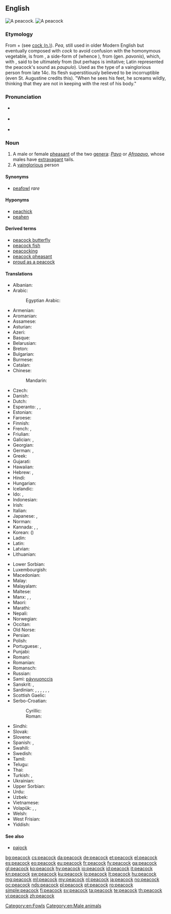 ==English==
{{wikipedia}}
[[Image:Pfau imponierend.jpg|thumb|A peacock.]]
[[Image:Peacock_small.jpg|thumb|A peacock]]

===Etymology===
From {{etyl|enm|en}} {{term|pea|lang=enm||peacock}} + {{term|coc|lang=en}} (see [[cock#Noun| cock (n.)]]). ''Pea'', still used in older Modern English but eventually composed with ''cock'' to avoid confusion with the homonymous vegetable, is from {{etyl|ang|en}} {{m|ang|pēa||peafowl}}, a side-form of {{etyl|ang|en}} {{m|ang|pāwa||peafowl}} (whence {{etyl|enm|-}} {{term|po|lang=enm||peacock}}), from {{etyl|la|en}} {{term|pavo|lang=la}} (gen. ''pavonis''), which, with {{etyl|grc|-}} {{term|ταώς|tr=taōs|lang=grc}}, said to be ultimately from {{etyl|ta|en}} {{term|தோகை|lang=ta|tr=tōkai}} (but perhaps is imitative; Latin represented the peacock's sound as ''paupulo''). Used as the type of a vainglorious person from late 14c. Its flesh superstitiously believed to be incorruptible (even St. Augustine credits this). "When he sees his feet, he screams wildly, thinking that they are not in keeping with the rest of his body."

===Pronunciation===
* {{a|GenAm}} {{IPA|/ˈpikɑk/|lang=en}}
* {{a|RP}} {{IPA|/ˈpiːkɒk/|lang=en}}
* {{audio|en-us-peacock.ogg|Audio (US)|lang=en}}

===Noun===
{{en-noun}}

# A male or female [[pheasant]] of the two [[genera]]: ''[[Pavo]]'' or ''[[Afropavo]]'', whose males have [[extravagant]] tails.
# A [[vainglorious]] person

====Synonyms====
* [[peafowl]] ''rare''

====Hyponyms====
* [[peachick]]
* [[peahen]]

====Derived terms====
* [[peacock butterfly]]
* [[peacock fish]]
* [[peacocking]]
* [[peacock pheasant]]
* [[proud as a peacock]]

====Translations====
{{trans-top|bird}}
* Albanian: {{t|sq|palloi}}
* Arabic: {{t|ar|طاووس|m|tr=ṭāwūs}}
*: Egyptian Arabic: {{t|arz|طاووس|m|tr=ṭāwūs|sc=Arab}}
* Armenian: {{t|hy|սիրամարգ|tr=siramarg}}
* Aromanian: {{t|rup|pãun}}
* Assamese: {{t|as|ম’ৰা|sc=Beng}}
* Asturian: {{t|ast|pavu|m}}
* Azeri: {{t|az|tovuz}}
* Basque: {{t|eu|pauma}}
* Belarusian: {{t|be|паўлін|m|tr=paŭlín|sc=Cyrl}}
* Breton: {{t+|br|paun}}
* Bulgarian: {{t+|bg|паун|m|tr=paún}}
* Burmese: {{t+|my|ဒေါင်း|tr=daung:|sc=Mymr}}
* Catalan: {{t+|ca|paó}}
* Chinese:
*: Mandarin: {{t+|cmn|孔雀|tr=kǒngquè|sc=Hani}}
* Czech: {{t+|cs|páv|m}}
* Danish: {{t+|da|påfugl}}
* Dutch: {{t+|nl|pauw|m}}
* Esperanto: {{qualifier|♂♀}} {{t|eo|pavo}}, {{qualifier|♂}} {{t|eo|virpavo}}, {{qualifier|neologism ♂}} {{t|eo|paviĉo}}
* Estonian: {{t|et|paabulind}}
* Faroese: {{t|fo|páfuglur}}
* Finnish: {{t+|fi|riikinkukko}}
* French: {{t+|fr|paon|m}}, {{t+|fr|paonne|f}}
* Friulian: {{t|fur|pavon|m}}
* Galician: {{t+|gl|pavo real}}, {{t|gl|pavón|m}}
* Georgian: {{t|ka|ფარშევანგი|sc=Geor}}
* German: {{qualifier|♂♀}} {{t+|de|Pfau|m}}, {{qualifier|♂}} {{t|de|Pfauhahn|m}}
* Greek: {{t+|el|παγώνι|n|tr=pagóni}}
* Gujarati: {{t|gu|મોર|sc=Gujr}}
* Hawaiian: {{t|haw|pikake}}
* Hebrew: {{t+|he|טוס|tr=tavás}}, {{t+|he|טַוָּס|tr=tavás}}
* Hindi: {{t|hi|मोर|m|tr=mor|sc=Deva}}
* Hungarian: {{t+|hu|páva}}
* Icelandic: {{t|is|páfugl|m}}
* Ido: {{qualifier|♂♀}} {{t+|io|pavono}}, {{qualifier|♂}} {{t+|io|pavonulo}}
* Indonesian: {{t|id|merak jantan}}
* Irish: {{t+|ga|péacóg}}
* Italian: {{t+|it|pavone}}
* Japanese: {{t+|ja|孔雀|tr=くじゃく, kujaku|sc=Jpan}}, {{t|ja|ピーコック|tr=pīkokku|sc=Jpan}}
* Norman: {{t|nrf|paon|m}}
* Kannada: {{t+|kn|ನವಿಲು}}, {{t+|kn|ಮಯೂರ}}, {{t+|kn|ಕೇಕಿ}}
* Korean: {{t+|ko|공작|tr=gong-jak|sc=Kore}} ({{t+|ko|孔雀|sc=Kore}})
* Ladin: {{t|lld|pavon}}
* Latin: {{t+|la|Pavo cristatus}}
* Latvian: {{t|lv|pāvs}}
* Lithuanian: {{t+|lt|povas}}
{{trans-mid}}
* Lower Sorbian: {{t|dsb|paw}}
* Luxembourgish: {{t+|lb|Pohunn|m}}
* Macedonian: {{t|mk|паун|m|tr=páun}}
* Malay: {{t|ms|merak}}
* Malayalam: {{t|ml|മയില്‍|tr=mayil}}
* Maltese: {{t|mt|pagun}}
* Manx: {{t|gv|kellagh eairkagh|m}} {{qualifier|male only}}, {{t|gv|peacock|m}}, {{t|gv|kellagh aalin|m}}
* Maori: {{t|mi|pīkake}}
* Marathi: {{t|mr|मोर|sc=Deva}}
* Nepali: {{t|ne|मुजुर|sc=Deva}}
* Norwegian: {{t|no|påfugl|m}}
* Occitan: {{t+|oc|pavon}}
* Old Norse: {{t|non|pái|m}}
* Persian: {{t+|fa|طاووس|tr=tâvus|sc=fa-Arab}}
* Polish: {{t+|pl|paw|m}}
* Portuguese: {{t|pt|pavão real}}, {{t+|pt|pavão}}
* Punjabi: {{t|pa|ਮੋਰ|sc=Guru}}
* Romani: {{t|rom|pavuno|m}}
* Romanian: {{t+|ro|păun|m}}
* Romansch: {{t|rm|pavun}}
* Russian: {{t+|ru|павлин|m|tr=pavlín}}
* Sami: [[pávvuonccis]]
* Sanskrit: {{t|sa|मयूर|m|tr=mayūra|alt=मयूर|sc=Deva}}, {{t|sa|मयूरी|f|tr=mayūrī|alt=मयूरी|sc=Deva}}
* Sardinian: {{t|sc|baboni}}, {{t|sc|pavone}}, {{t|sc|pavoni}}, {{t|sc|paoni}}, {{t|sc|poni}}, {{t|sc|paboni}}, {{t|sc|paone}}
* Scottish Gaelic: {{t|gd|peucag|f}}
* Serbo-Croatian:
*: Cyrillic: {{t|sh|паун|m}}
*: Roman: {{t+|sh|paun|m}}
* Sindhi: {{t|sd|मोर|sc=sd-Arab}}
* Slovak: {{t|sk|páv}}
* Slovene: {{t+|sl|pav|m}}
* Spanish: {{t|es|pavo real|m}}, {{t|es|pavorreal|m}}
* Swahili: {{t+|sw|tausi}}
* Swedish: {{t|sv|påfågel}}
* Tamil: {{t+|ta|மயில்|tr=mayil}}
* Telugu: {{t+|te|నెమలి|tr=nemali}}
* Thai: {{t+|th|นกยูง|tr=nók-yoong|sc=Thai}}
* Turkish: {{t+|tr|tavus kuşu}}, {{t+|tr|tavus}}
* Ukrainian: {{t|uk|павич|m|tr=pavýč|sc=Cyrl}}
* Upper Sorbian: {{t|hsb|paw}}
* Urdu: {{t|ur|مور|m|tr=mor|sc=ur-Arab}}
* Uzbek: {{t|uz|tovuq}}
* Vietnamese: {{t|vi|chim công}}
* Volapük: {{qualifier|♂♀}} {{t+|vo|paf}}, {{qualifier|♂}} {{t+|vo|hipaf}}, {{qualifier|♀}} {{t+|vo|jipaf}}
* Welsh: {{t|cy|paun}}
* West Frisian: {{t|fy|pau}}
* Yiddish: {{t|yi|פּאַווע|tr=pave|f|sc=Hebr}}
{{trans-bottom}}

====See also====
* [[pajock]]

[[Category:en:Fowls]]
[[Category:en:Male animals]]

[[bg:peacock]]
[[cs:peacock]]
[[da:peacock]]
[[de:peacock]]
[[et:peacock]]
[[el:peacock]]
[[es:peacock]]
[[eo:peacock]]
[[eu:peacock]]
[[fr:peacock]]
[[fy:peacock]]
[[ga:peacock]]
[[gl:peacock]]
[[ko:peacock]]
[[hy:peacock]]
[[io:peacock]]
[[id:peacock]]
[[it:peacock]]
[[kn:peacock]]
[[sw:peacock]]
[[ku:peacock]]
[[lo:peacock]]
[[lt:peacock]]
[[hu:peacock]]
[[mg:peacock]]
[[ml:peacock]]
[[my:peacock]]
[[nl:peacock]]
[[ja:peacock]]
[[no:peacock]]
[[oc:peacock]]
[[nds:peacock]]
[[pl:peacock]]
[[pt:peacock]]
[[ro:peacock]]
[[simple:peacock]]
[[fi:peacock]]
[[sv:peacock]]
[[ta:peacock]]
[[te:peacock]]
[[th:peacock]]
[[vi:peacock]]
[[zh:peacock]]